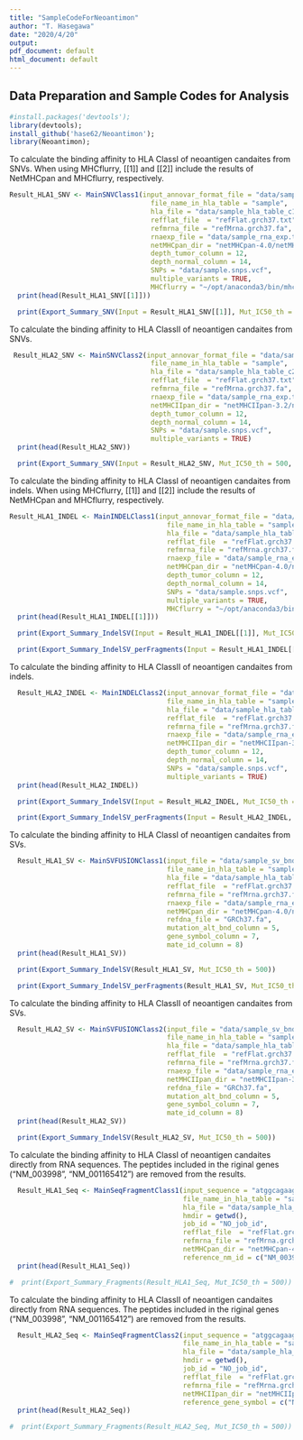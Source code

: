 ```yaml
---
title: "SampleCodeForNeoantimon"
author: "T. Hasegawa"
date: "2020/4/20"
output:
pdf_document: default
html_document: default
---
```


<!--
%\VignetteEngine{knitr::knitr}
%\VignetteIndexEntry{Sample Code to Use Neoantimon}
-->

## Data Preparation and Sample Codes for Analysis
```r
#install.packages('devtools');
library(devtools);
install_github('hase62/Neoantimon');
library(Neoantimon);
```

To calculate the binding affinity to HLA ClassI of neoantigen candaites from SNVs. When using MHCflurry, [[1]] and [[2]] include the results of NetMHCpan and MHCflurry, respectively. 
```r
Result_HLA1_SNV <- MainSNVClass1(input_annovar_format_file = "data/sample_vcf.txt",
                                   file_name_in_hla_table = "sample",
                                   hla_file = "data/sample_hla_table_c1.txt",
                                   refflat_file  = "refFlat.grch37.txt",
                                   refmrna_file = "refMrna.grch37.fa",
                                   rnaexp_file = "data/sample_rna_exp.txt",
                                   netMHCpan_dir = "netMHCpan-4.0/netMHCpan",
                                   depth_tumor_column = 12,
                                   depth_normal_column = 14,
                                   SNPs = "data/sample.snps.vcf",
                                   multiple_variants = TRUE,
                                   MHCflurry = "~/opt/anaconda3/bin/mhctools")
  print(head(Result_HLA1_SNV[[1]]))
```

```r
  print(Export_Summary_SNV(Input = Result_HLA1_SNV[[1]], Mut_IC50_th = 500, Wt_IC50_th = 500))
```

To calculate the binding affinity to HLA ClassII of neoantigen candaites from SNVs. 
```r
 Result_HLA2_SNV <- MainSNVClass2(input_annovar_format_file = "data/sample_vcf.txt",
                                   file_name_in_hla_table = "sample",
                                   hla_file = "data/sample_hla_table_c2.txt",
                                   refflat_file  = "refFlat.grch37.txt",
                                   refmrna_file = "refMrna.grch37.fa",
                                   rnaexp_file = "data/sample_rna_exp.txt",
                                   netMHCIIpan_dir = "netMHCIIpan-3.2/netMHCIIpan",
                                   depth_tumor_column = 12,
                                   depth_normal_column = 14,
                                   SNPs = "data/sample.snps.vcf",
                                   multiple_variants = TRUE)
  print(head(Result_HLA2_SNV))
```

```r
  print(Export_Summary_SNV(Input = Result_HLA2_SNV, Mut_IC50_th = 500, Wt_IC50_th = 500))
```

To calculate the binding affinity to HLA ClassI of neoantigen candaites from indels. When using MHCflurry, [[1]] and [[2]] include the results of NetMHCpan and MHCflurry, respectively. 
```r
Result_HLA1_INDEL <- MainINDELClass1(input_annovar_format_file = "data/sample_vcf.txt",
                                       file_name_in_hla_table = "sample",
                                       hla_file = "data/sample_hla_table_c1.txt",
                                       refflat_file  = "refFlat.grch37.txt",
                                       refmrna_file = "refMrna.grch37.fa",
                                       rnaexp_file = "data/sample_rna_exp.txt",
                                       netMHCpan_dir = "netMHCpan-4.0/netMHCpan",
                                       depth_tumor_column = 12,
                                       depth_normal_column = 14,
                                       SNPs = "data/sample.snps.vcf",
                                       multiple_variants = TRUE,
                                       MHCflurry = "~/opt/anaconda3/bin/mhctools")
  print(head(Result_HLA1_INDEL[[1]]))
```

```r
  print(Export_Summary_IndelSV(Input = Result_HLA1_INDEL[[1]], Mut_IC50_th = 500))
```

```r
  print(Export_Summary_IndelSV_perFragments(Input = Result_HLA1_INDEL[[1]], Mut_IC50_th = 500))
```

To calculate the binding affinity to HLA ClassII of neoantigen candaites from indels.  
```r
  Result_HLA2_INDEL <- MainINDELClass2(input_annovar_format_file = "data/sample_vcf.txt",
                                       file_name_in_hla_table = "sample",
                                       hla_file = "data/sample_hla_table_c2.txt",
                                       refflat_file  = "refFlat.grch37.txt",
                                       refmrna_file = "refMrna.grch37.fa",
                                       rnaexp_file = "data/sample_rna_exp.txt",
                                       netMHCIIpan_dir = "netMHCIIpan-3.2/netMHCIIpan",
                                       depth_tumor_column = 12,
                                       depth_normal_column = 14,
                                       SNPs = "data/sample.snps.vcf",
                                       multiple_variants = TRUE)
  print(head(Result_HLA2_INDEL))
```

```r
  print(Export_Summary_IndelSV(Input = Result_HLA2_INDEL, Mut_IC50_th = 500))
```

```r
  print(Export_Summary_IndelSV_perFragments(Input = Result_HLA2_INDEL, Mut_IC50_th = 500))
```

To calculate the binding affinity to HLA ClassI of neoantigen candaites from SVs.  
```r
  Result_HLA1_SV <- MainSVFUSIONClass1(input_file = "data/sample_sv_bnd.txt",
                                       file_name_in_hla_table = "sample",
                                       hla_file = "data/sample_hla_table_c1.txt",
                                       refflat_file  = "refFlat.grch37.txt",
                                       refmrna_file = "refMrna.grch37.fa",
                                       rnaexp_file = "data/sample_rna_exp.txt",
                                       netMHCpan_dir = "netMHCpan-4.0/netMHCpan",
                                       refdna_file = "GRCh37.fa",
                                       mutation_alt_bnd_column = 5,
                                       gene_symbol_column = 7,
                                       mate_id_column = 8)
  print(head(Result_HLA1_SV))
```

```r
  print(Export_Summary_IndelSV(Result_HLA1_SV, Mut_IC50_th = 500))
```

```r
  print(Export_Summary_IndelSV_perFragments(Result_HLA1_SV, Mut_IC50_th = 500))
```

To calculate the binding affinity to HLA ClassII of neoantigen candaites from SVs.  
```r
  Result_HLA2_SV <- MainSVFUSIONClass2(input_file = "data/sample_sv_bnd.txt",
                                       file_name_in_hla_table = "sample",
                                       hla_file = "data/sample_hla_table_c2.txt",
                                       refflat_file  = "refFlat.grch37.txt",
                                       refmrna_file = "refMrna.grch37.fa",
                                       rnaexp_file = "data/sample_rna_exp.txt",
                                       netMHCIIpan_dir = "netMHCIIpan-3.2/netMHCIIpan",
                                       refdna_file = "GRCh37.fa",
                                       mutation_alt_bnd_column = 5,
                                       gene_symbol_column = 7,
                                       mate_id_column = 8)
  print(head(Result_HLA2_SV))
```

```r
  print(Export_Summary_IndelSV(Result_HLA2_SV, Mut_IC50_th = 500))
```

To calculate the binding affinity to HLA ClassI of neoantigen candaites directly from RNA sequences. The peptides included in the riginal genes ("NM_003998", "NM_001165412") are removed from the results. 
```r
  Result_HLA1_Seq <- MainSeqFragmentClass1(input_sequence = "atggcagaagatgatccatatttgggaaggcctgaaaaaatgtttcatttggatccttctttgactcatacaatatttaatc",
                                           file_name_in_hla_table = "sample",
                                           hla_file = "data/sample_hla_table_c1.txt",
                                           hmdir = getwd(),
                                           job_id = "NO_job_id",
                                           refflat_file  = "refFlat.grch37.txt",
                                           refmrna_file = "refMrna.grch37.fa",
                                           netMHCpan_dir = "netMHCpan-4.0/netMHCpan",
                                           reference_nm_id = c("NM_003998", "NM_001165412"))
  print(head(Result_HLA1_Seq))
```

```r
#  print(Export_Summary_Fragments(Result_HLA1_Seq, Mut_IC50_th = 500))
```

To calculate the binding affinity to HLA ClassII of neoantigen candaites directly from RNA sequences. The peptides included in the riginal genes ("NM_003998", "NM_001165412") are removed from the results. 
```r
  Result_HLA2_Seq <- MainSeqFragmentClass2(input_sequence = "atggcagaagatgatccatatttgggaaggcctgaacaaatgtttcatttgatccttctttgactcatacaatatttaatc",
                                           file_name_in_hla_table = "sample",
                                           hla_file = "data/sample_hla_table_c2.txt",
                                           hmdir = getwd(),
                                           job_id = "NO_job_id",
                                           refflat_file  = "refFlat.grch37.txt",
                                           refmrna_file = "refMrna.grch37.fa",
                                           netMHCIIpan_dir = "netMHCIIpan-3.2/netMHCIIpan",
                                           reference_gene_symbol = c("NFKB1", "BCL3"))
  print(head(Result_HLA2_Seq))
```

```r
#  print(Export_Summary_Fragments(Result_HLA2_Seq, Mut_IC50_th = 500))
```
